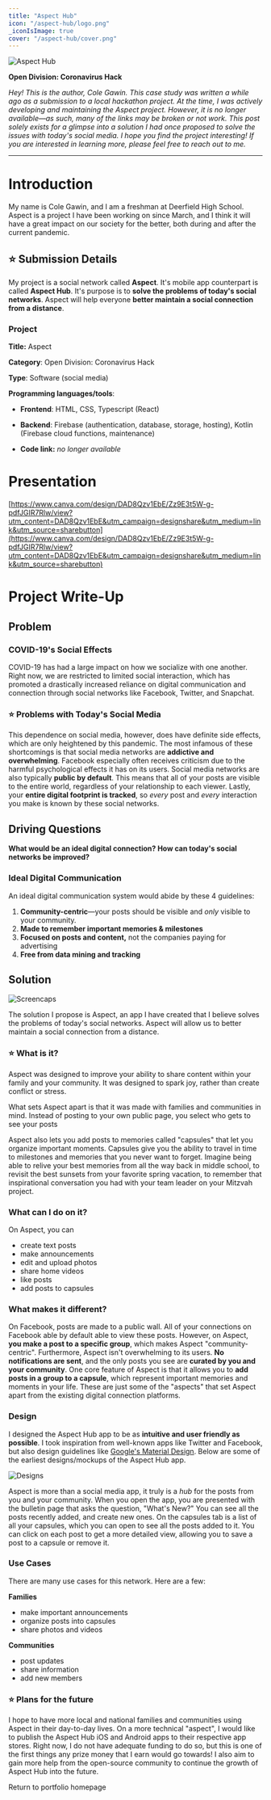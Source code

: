 ```yaml
---
title: "Aspect Hub"
icon: "/aspect-hub/logo.png"
_iconIsImage: true
cover: "/aspect-hub/cover.png"
---
```


![Aspect Hub](/aspect-hub/main.png)

**Open Division: Coronavirus Hack**

*Hey! This is the author, Cole Gawin. This case study was written a while ago as a submission to a local hackathon project. At the time, I was actively developing and maintaining the Aspect project. However, it is no longer available—as such, many of the links may be broken or not work. This post solely exists for a glimpse into a solution I had once proposed to solve the issues with today's social media. I hope you find the project interesting! If you are interested in learning more, please feel free to reach out to me.*

---

<TableOfContents />

# Introduction

My name is Cole Gawin, and I am a freshman at Deerfield High School. Aspect is a project I have been working on since March, and I think it will have a great impact on our society for the better, both during and after the current pandemic.

## ⭐ Submission Details

My project is a social network called **Aspect**. It's mobile app counterpart is called **Aspect Hub**. It's purpose is to **solve the problems of today's social networks**. Aspect will help everyone **better maintain a social connection from a distance**.

### Project

**Title:** Aspect

**Category**: Open Division: Coronavirus Hack

**Type**: Software (social media)

**Programming languages/tools**: 

- **Frontend**: HTML, CSS, Typescript (React)

- **Backend**: Firebase (authentication, database, storage, hosting), Kotlin (Firebase cloud functions, maintenance)

- **Code link:** *no longer available*

# Presentation

[https://www.canva.com/design/DAD8Qzv1EbE/Zz9E3t5W-g-pdfJGIR7Rlw/view?utm_content=DAD8Qzv1EbE&utm_campaign=designshare&utm_medium=link&utm_source=sharebutton](https://www.canva.com/design/DAD8Qzv1EbE/Zz9E3t5W-g-pdfJGIR7Rlw/view?utm_content=DAD8Qzv1EbE&utm_campaign=designshare&utm_medium=link&utm_source=sharebutton)

# Project Write-Up

## Problem

### COVID-19's Social Effects

COVID-19 has had a large impact on how we socialize with one another. Right now, we are restricted to limited social interaction, which has promoted a drastically increased reliance on digital communication and connection through social networks like Facebook, Twitter, and Snapchat.

### ⭐ Problems with Today's Social Media

This dependence on social media, however, does have definite side effects, which are only heightened by this pandemic. The most infamous of these shortcomings is that social media networks are **addictive and overwhelming**. Facebook especially often receives criticism due to the harmful psychological effects it has on its users. Social media networks are also typically **public by default**. This means that all of your posts are visible to the entire world, regardless of your relationship to each viewer. Lastly, your **entire digital footprint is tracked**, so *every* post and *every* interaction you make is known by these social networks.

## Driving Questions

<Callout icon="❓" bgColor="gray">

**What would be an ideal digital connection? How can today's social networks be improved?**

</Callout>

### Ideal Digital Communication

An ideal digital communication system would abide by these 4 guidelines:

1. **Community-centric**—your posts should be visible and *only* visible to your community.
2. **Made to remember important memories & milestones**
3. **Focused on posts and content,** not the companies paying for advertising
4. **Free from data mining and tracking**

## Solution

![Screencaps](/aspect-hub/screencaps.png)

The solution I propose is Aspect, an app I have created that I believe solves the problems of today's social networks. Aspect will allow us to better maintain a social connection from a distance.

### ⭐ What is it?

Aspect was designed to improve your ability to share content within your family and your community. It was designed to spark joy, rather than create conflict or stress. 

What sets Aspect apart is that it was made with families and communities in mind. Instead of posting to your own public page, you select who gets to see your posts

Aspect also lets you add posts to memories called "capsules" that let you organize important moments. Capsules give you the ability to travel in time to milestones and memories that you never want to forget. Imagine being able to relive your best memories from all the way back in middle school, to revisit the best sunsets from your favorite spring vacation, to remember that inspirational conversation you had with your team leader on your Mitzvah project.

### What can I do on it?

On Aspect, you can

- create text posts
- make announcements
- edit and upload photos
- share home videos
- like posts
- add posts to capsules

### What makes it different?

On Facebook, posts are made to a public wall. All of your connections on Facebook able by default able to view these posts. However, on Aspect, **you make a post to a specific group**, which makes Aspect "community-centric". Furthermore, Aspect isn't overwhelming to its users. **No notifications are sent**, and the only posts you see are **curated by you and your community**. One core feature of Aspect is that it allows you to **add posts in a group to a capsule**, which represent important memories and moments in your life. These are just some of the "aspects" that set Aspect apart from the existing digital connection platforms.

### Design

I designed the Aspect Hub app to be as **intuitive and user friendly as possible**. I took inspiration from well-known apps like Twitter and Facebook, but also design guidelines like [Google's Material Design](https://material.io/design/). Below are some of the earliest designs/mockups of the Aspect Hub app.

![Designs](/aspect-hub/designs.png)

Aspect is more than a social media app, it truly is a *hub* for the posts from you and your community. When you open the app, you are presented with the bulletin page that asks the question, "What's New?" You can see all the posts recently added, and create new ones. On the capsules tab is a list of all your capsules, which you can open to see all the posts added to it. You can click on each post to get a more detailed view, allowing you to save a post to a capsule or remove it.

### Use Cases

There are many use cases for this network. Here are a few:

**Families**

- make important announcements
- organize posts into capsules
- share photos and videos

**Communities**

- post updates
- share information
- add new members

### ⭐ Plans for the future

I hope to have more local and national families and communities using Aspect in their day-to-day lives. On a more technical "aspect", I would like to publish the Aspect Hub iOS and Android apps to their respective app stores. Right now, I do not have adequate funding to do so, but this is one of the first things any prize money that I earn would go towards! I also aim to gain more help from the open-source community to continue the growth of Aspect Hub into the future.

<p />

<PageLink icon="🔙" to="/">

Return to portfolio homepage

</PageLink>